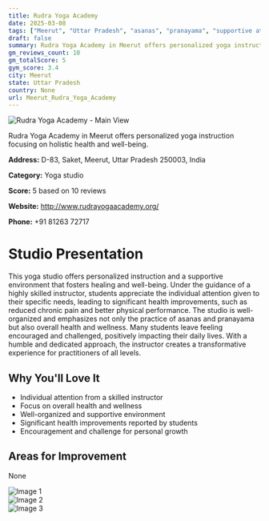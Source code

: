 ```yaml
---
title: Rudra Yoga Academy
date: 2025-03-08
tags: ["Meerut", "Uttar Pradesh", "asanas", "pranayama", "supportive atmosphere", "Meerut"]  
draft: false
summary: Rudra Yoga Academy in Meerut offers personalized yoga instruction focusing on holistic health and well-being.
gm_reviews_count: 10
gm_totalScore: 5
gym_score: 3.4
city: Meerut
state: Uttar Pradesh
country: None
url: Meerut_Rudra_Yoga_Academy
---
```


<div className="aspect-[16/9] relative my-8">
  <img 
    src="https://lh5.googleusercontent.com/p/AF1QipPxH5a8sqHoawUg_lPv6bokQLwldI-wA3m8jXFa=w1920-h1080-k-no"
    alt="Rudra Yoga Academy - Main View"
    className="object-cover absolute inset-0 w-full h-full rounded-lg"
  />
</div>

Rudra Yoga Academy in Meerut offers personalized yoga instruction focusing on holistic health and well-being.

**Address:** D-83, Saket, Meerut, Uttar Pradesh 250003, India

**Category:** Yoga studio

**Score:** 5 based on 10 reviews

**Website:** http://www.rudrayogaacademy.org/

**Phone:** +91 81263 72717

# Studio Presentation

This yoga studio offers personalized instruction and a supportive environment that fosters healing and well-being. Under the guidance of a highly skilled instructor, students appreciate the individual attention given to their specific needs, leading to significant health improvements, such as reduced chronic pain and better physical performance. The studio is well-organized and emphasizes not only the practice of asanas and pranayama but also overall health and wellness. Many students leave feeling encouraged and challenged, positively impacting their daily lives. With a humble and dedicated approach, the instructor creates a transformative experience for practitioners of all levels.


## Why You'll Love It

- Individual attention from a skilled instructor
- Focus on overall health and wellness
- Well-organized and supportive environment
- Significant health improvements reported by students
- Encouragement and challenge for personal growth

## Areas for Improvement

None

<div className="grid grid-cols-1 xl:grid-cols-2 gap-4 my-8">
<div className="aspect-[4/3] relative"><img src="https://lh5.googleusercontent.com/p/AF1QipOF8lGhPtMQVC56zfwFeIArxxobk14y4036ubiB=w1920-h1080-k-no" alt="Image 1" className="object-cover absolute inset-0 w-full h-full rounded-lg" /></div>
<div className="aspect-[4/3] relative"><img src="https://lh5.googleusercontent.com/p/AF1QipP8OYsiakpRobuFlwVITsLyDUFkwJEUNnB-_GE2=w1920-h1080-k-no" alt="Image 2" className="object-cover absolute inset-0 w-full h-full rounded-lg" /></div>
<div className="aspect-[4/3] relative"><img src="https://streetviewpixels-pa.googleapis.com/v1/thumbnail?panoid=fo-ipTe7t06-B8p1YWcUkw&cb_client=maps_sv.tactile.gps&w=203&h=100&yaw=313.31512&pitch=0&thumbfov=100" alt="Image 3" className="object-cover absolute inset-0 w-full h-full rounded-lg" /></div>
</div>